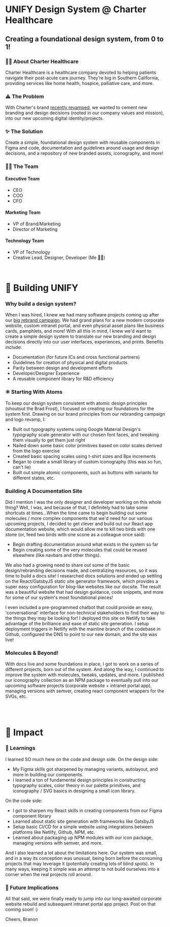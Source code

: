 
<HeaderImage image="/projects/unify/cover.png" />

# UNIFY Design System @ Charter Healthcare

## Creating a foundational design system, from 0 to 1!

<MetadataBar date="July 2020" category="Design Systems" />

### ✍🏽 About Charter Healthcare

Charter Healthcare is a healthcare company devoted to helping patients navigate their post-acute care journey. They’re big in Southern California, providing services like home health, hospice, palliative care, and more.

### ⚠️ The Problem

With Charter's brand [recently revamped](https://www.branon.dev/projects/posts/charter), we wanted to cement new branding and design decisions (rooted in our company values and mission), into our new upcoming digital identity/projects.

### ✨ The Solution

Create a simple, foundational design system with reusable components in Figma and code, documentation and guidelines around usage and design decisions, and a repository of new branded assets, iconography, and more!

### 👯‍♂️ The Team

#### Executive Team

- CEO
- COO
- CFO

#### Marketing Team

- VP of Brand/Marketing
- Director of Marketing

#### Technology Team

- VP of Technology
- Creative Lead, Designer, Developer (Me 👋🏽)

<br />

# 🎨 Building UNIFY

### Why build a design system?

When I was hired, I knew we had many software projects coming up after our [big rebrand campaign](https://www.branon.dev/projects/posts/charter). We had grand plans for a new modern corporate website, custom intranet portal, and even physical asset plans like business cards, pamphlets, and more! With all this in mind, I knew we'd want to create a simple design system to translate our new branding and design decisions directly into our user interfaces, experiences, and prints. Benefits include:

- Documentation (for future ICs and cross functional partners)
- Guidelines for creation of physical and digital products
- Parity between design and development efforts
- Developer/Designer Experience
- A reusable component library for R&D efficiency

### ⚛️ Starting With Atoms

To keep our design system consistent with atomic design principles (shoutout the Brad Frost), I focused on creating our foundations for the system first. Drawing on our brand principles from our rebranding campaign and logo revamp, I:

- Built out typography systems using Google Material Design's typography scale generator with our chosen font faces, and tweaking them visually to get them just right
- Nailed down some basic color primitives based on color scales derived from the logo exercise
- Created basic spacing scales using t-shirt sizes and 8px increments
- Began to create a small library of custom iconography (this was so fun, can't lie)
- Built out simple atomic components, such as buttons with variants for different states, etc.

<ContentImage
  image="/projects/unify/atoms.png"
  caption="Compilation of design system atoms and primitves like buttons, typography, colors, etc."
/>

### Building A Documentation Site

Did I mention I was the only designer and developer working on this whole thing? Well, I was, and because of that, I definitely had to take some shortcuts at times...When the time came to begin building out some molecules / more complex components that we'd need for our various upcoming projects, I decided to get clever and build out our React app documentation website, which would allow me to kill two birds with one stone (or, feed two birds with one scone as a colleague once said):

- Begin drafting documentation around what exists in the system so far
- Begin creating some of the very molecules that could be reused elsewhere (like navbars and other things).

We also had a growing need to share out some of the basic design/rebranding decisions made, and centralizing resources, so it was time to build a docs site! I researched docs solutions and ended up settling on the React/GatsbyJS static site generator framework, which provides a super easy configuration for blog-like websites like our docsite. The result was a beautiful website that had design guidance, code snippets, and more for some of our system's most foundational pieces!

<ContentImage
  image="/projects/unify/website.png"
  caption="Documentation pages in the docs website for the design system, UNIFY"
/>

I even included a pre-programmed chatbot that could provide an easy, 'conversational' interface for non-technical stakeholders to find their way to the things they may be looking for! I deployed this site on Netlify to take advantage of the brilliance and ease of static site generation. I setup deployment triggers in Netlify with the mainline branch of the codebase in Github, configured the DNS to point to our new domain, and the site was live!

### Molecules & Beyond!

With docs live and some foundations in place, I got to work on a series of different projects, born out of the system. And along the way, I continued to improve the system with molecules, tweaks, updates, and more. I published our iconography collection as an NPM package to eventually pull into our upcoming software projects (corporate website + intranet portal app), managing versions with semver, creating react component wrappers for the SVGs, etc.

<ContentImage
  image="/projects/unify/molecules.png"
  caption="A series of designs for digital and physical products from our design system"
/>

<br />
<br />

# 🚀 Impact

### 🧠 Learnings

I learned SO much here on the code and design side. On the design side:

- My Figma skills got sharpened by managing variants, autolayout, and more in building our components.
- I learned a ton of fundamental design principles in constructing typography scales, color theory in our palette primitives, and iconography / SVG basics in designing a small icon library.

On the code side:

- I got to sharpen my React skills in creating components from our Figma component library
- Learned about static site generation with frameworks like GatsbyJS
- Setup basic CI/CD for a simple website using integrations between platforms like Netlify, Github, NPM, etc.
- Learned about packaging up NPM modules with our icon package, managing versions with semver, and more.

And I also learned a lot about the limitations here. Our system was small, and in a way its conception was unusual, being born before the consuming projects that may leverage it (potentially creating lots of blind spots). In many ways, keeping it simple was an attempt to not build ourselves into a corner when the real projects roll around.

### 🔮 Future Implications

All that said, we were finally ready to jump into our long-awaited corporate website rebuild and subsequent intranet portal app project. Post on that coming soon! :)

Cheers,
Branon
